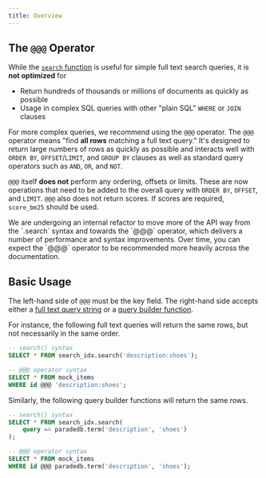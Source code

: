 ```yaml
---
title: Overview
---
```


## The `@@@` Operator

While the [`search` function](/api-reference/full-text/overview) is useful for simple full text search queries, it is **not optimized** for

- Return hundreds of thousands or millions of documents as quickly as possible
- Usage in complex SQL queries with other "plain SQL" `WHERE` or `JOIN` clauses

For more complex queries, we recommend using the `@@@` operator. The `@@@` operator means "find **all rows** matching a full text query." It's designed to return large numbers of rows as quickly as possible and interacts well with `ORDER BY`, `OFFSET`/`LIMIT`, and `GROUP BY` clauses as well as standard query operators such
as `AND`, `OR`, and `NOT`.

`@@@` itself **does not** perform any ordering, offsets or limits. These are now operations that need to be added to the overall query with `ORDER BY`, `OFFSET`, and `LIMIT`.
`@@@` also does not return scores. If scores are required, `score_bm25` should be used.

<Note>
We are undergoing an internal refactor to move more of the API way from the `<index_name>.search` syntax and towards the `@@@` operator, which delivers a number of performance and
syntax improvements. Over time, you can expect the `@@@` operator to be recommended more heavily across the documentation.
</Note>

## Basic Usage

The left-hand side of `@@@` must be the key field. The right-hand side accepts either a [full text query string](api-reference/full-text/overview) or a [query builder function](/api-reference/advanced/overview).

For instance, the following full text queries will return the same rows, but not necessarily in the same order.

```sql
-- search() syntax
SELECT * FROM search_idx.search('description:shoes');

-- @@@ operator syntax
SELECT * FROM mock_items
WHERE id @@@ 'description:shoes';
```

Similarly, the following query builder functions will return the same rows.

```sql
-- search() syntax
SELECT * FROM search_idx.search(
    query => paradedb.term('description', 'shoes')
);

-- @@@ operator syntax
SELECT * FROM mock_items
WHERE id @@@ paradedb.term('description', 'shoes');
```
